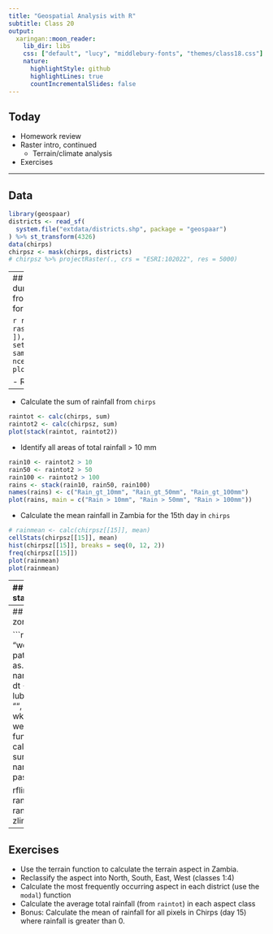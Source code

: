 ```yaml
---
title: "Geospatial Analysis with R"
subtitle: Class 20
output:
  xaringan::moon_reader:
    lib_dir: libs
    css: ["default", "lucy", "middlebury-fonts", "themes/class18.css"]
    nature:
      highlightStyle: github
      highlightLines: true
      countIncrementalSlides: false
---
```


## Today

- Homework review
- Raster intro, continued
  - Terrain/climate analysis
- Exercises

---

## Data
```r
library(geospaar)
districts <- read_sf(
  system.file("extdata/districts.shp", package = "geospaar")
) %>% st_transform(4326)
data(chirps)
chirpsz <- mask(chirps, districts)
# chirpsz %>% projectRaster(., crs = "ESRI:102022", res = 5000)
```

---
## Homework
- Create a dummy raster (sampling from 1:100) using district 49 for extent and res of 0.1

```r
r <- raster(extent(districts[49, ]), res = 0.1, crs = 4326)
set.seed(1)
values(r) <- sample(1:100, size = ncell(r), replace = TRUE)
plot_noaxes(r)
```

- Reproject to Albers
```r
ralb <- projectRaster(r, crs = "ESRI:102022", 
                      res = c(13000, 11000), method = "ngb")
par(mfrow = c(1, 2))
plot_noaxes(r)
plot_noaxes(ralb)
r; ralb
```
- Disaggregate to 0.02 degrees
```r
r02 <- disaggregate(r, fact = 5)
r02b <- disaggregate(r, fact = 5, method = "bilinear")
plot(stack(r02, r02b))
```

---

- Calculate the sum of rainfall from `chirps`
```r
raintot <- calc(chirps, sum)
raintot2 <- calc(chirpsz, sum)
plot(stack(raintot, raintot2))
```
- Identify all areas of total rainfall > 10 mm
```r
rain10 <- raintot2 > 10
rain50 <- raintot2 > 50
rain100 <- raintot2 > 100
rains <- stack(rain10, rain50, rain100)
names(rains) <- c("Rain_gt_10mm", "Rain_gt_50mm", "Rain_gt_100mm")
plot(rains, main = c("Rain > 10mm", "Rain > 50mm", "Rain > 100mm"))
```
- Calculate the mean rainfall in Zambia for the 15th day in `chirps`
```r
# rainmean <- calc(chirpsz[[15]], mean)
cellStats(chirpsz[[15]], mean)
hist(chirpsz[[15]], breaks = seq(0, 12, 2))
freq(chirpsz[[15]])
plot(rainmean)
plot(rainmean)
```

---
## Terrain analysis with zonal statistics

```r
districts <- districts %>% mutate(ID = 1:nrow(.))
distsr <- districts %>% rasterize(x = ., y = raintot, field = "ID") %>% print()
plot(distsr)

# Download DEM
data(dem)
# dem <- getData(name = "alt", country = "ZMB", path = tempdir())

# calculate slope
slope <- terrain(x = dem, opt = 'slope', unit = 'degrees')
plot(slope)

# calculate mean by district
distsr_rs <- resample(x = distsr, y = slope, method = "ngb")
zoneslope <- zonal(x = slope, z = distsr_rs, fun = "mean")
hist(zoneslope[, 2])
zoneelevation <- zonal(x = dem, z = distsr_rs, fun = "mean")
hist(zoneelevation[, 2])

# map zonal statistics
distr_slopezone <- zoneslope %>% data.frame %>%  
  subs(x = distsr_rs, y = ., by = "zone")
distr_elezone <- zoneelevation %>% data.frame %>% 
  subs(x = distsr_rs, y = ., by = "zone")

# plot
l <- list(distr_elezone, distr_slopezone)
titles <- c("Elevation", "Slope")
par(mfrow = c(1, 2))
for(i in 1:length(l)) {
  plot_noaxes(l[[i]], main = titles[i])
}
```

---
## Climate data summaries and zonal stats

```r
# rainfall <- getData(name = "worldclim", res = 10, var = 'tmax',
#                     path = tempdir())
# dt <- as.Date(gsub("Y", "", names(chirpsz)), format = "%y%j")
dt <- lubridate::parse_date_time(gsub("Y", "", names(chirpsz)), orders = "yj")
wk <- lubridate::week(dt)
weekly_rainfall <- lapply(unique(wk), function(x) {
  which(wk == x)
  calc(chirpsz[[which(wk == x)]], sum)
}) %>% stack(.)
names(weekly_rainfall) <- paste0("wk", unique(wk))

rflim <- range(cellStats(weekly_rainfall, range))
plot(stack(weekly_rainfall), zlim = rflim)
```


---

## Exercises

- Use the terrain function to calculate the terrain aspect in Zambia. 
- Reclassify the aspect into North, South, East, West (classes 1:4)
- Calculate the most frequently occurring aspect in each district (use the `modal`) function
- Calculate the average total rainfall (from `raintot`) in each aspect class
- Bonus: Calculate the mean of rainfall for all pixels in Chirps (day 15) where rainfall is greater than 0.








